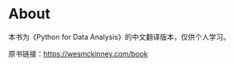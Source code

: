 # About {.unnumbered}

本书为《Python for Data Analysis》的中文翻译版本，仅供个人学习。

原书链接：<https://wesmckinney.com/book>

